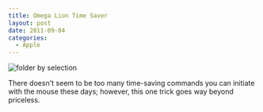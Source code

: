 ```yaml
---
title: Omega Lion Time Saver
layout: post
date: 2011-09-04
categories:
  - Apple
---
```


![folder by selection](http://c522735.r35.cf2.rackcdn.com/Finder1.png)

There doesn't seem to be too many time-saving commands you can initiate with
the mouse these days; however, this one trick goes way beyond priceless.
